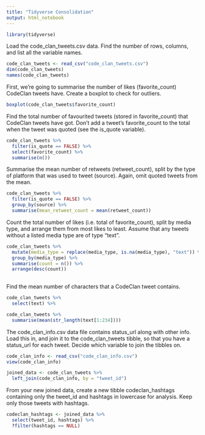 ```yaml
---
title: "Tidyverse Consolidation"
output: html_notebook
---
```

```r
library(tidyverse)
```

Load the code_clan_tweets.csv data. Find the number of rows, columns, and list all the variable names.
```r
code_clan_tweets <- read_csv("code_clan_tweets.csv")
dim(code_clan_tweets)
names(code_clan_tweets)
```

First, we’re going to summarise the number of likes (favorite_count) CodeClan tweets have. Create a boxplot to check for outliers.
```r
boxplot(code_clan_tweets$favorite_count)
```

Find the total number of favourited tweets (stored in favorite_count) that CodeClan tweets have got. Don’t add a tweet’s favorite_count to the total when the tweet was quoted (see the is_quote variable).

```r
code_clan_tweets %>% 
  filter(is_quote == FALSE) %>% 
  select(favorite_count) %>% 
  summarise(n())
```

Summarise the mean number of retweets (retweet_count), split by the type of platform that was used to tweet (source). Again, omit quoted tweets from the mean.
```r
code_clan_tweets %>% 
  filter(is_quote == FALSE) %>%
  group_by(source) %>% 
  summarise(mean_retweet_count = mean(retweet_count))
```

Count the total number of likes (i.e. total of favorite_count), split by media type, and arrange them from most likes to least. Assume that any tweets without a listed media type are of type “text”.
```r
code_clan_tweets %>%
  mutate(media_type = replace(media_type, is.na(media_type), "text")) %>%
  group_by(media_type) %>% 
  summarise(count = n()) %>% 
  arrange(desc(count))
  
```

Find the mean number of characters that a CodeClan tweet contains.
```r
code_clan_tweets %>% 
  select(text) %>%
```


```r
code_clan_tweets %>% 
  summarise(mean(str_length(text[1:234])))
```

The code_clan_info.csv data file contains status_url along with other info. Load this in, and join it to the code_clan_tweets tibble, so that you have a status_url for each tweet. Decide which variable to join the tibbles on.
```r
code_clan_info <- read_csv("code_clan_info.csv")
view(code_clan_info)
```

```r
joined_data <- code_clan_tweets %>% 
  left_join(code_clan_info, by = "tweet_id")
```


From your new joined data, create a new tibble codeclan_hashtags containing only the tweet_id and hashtags in lowercase for analysis. Keep only those tweets with hashtags.

```r
codeclan_hashtags <- joined_data %>% 
  select(tweet_id, hashtags) %>% 
  ?filter(hashtags == NULL)
  
  
```

